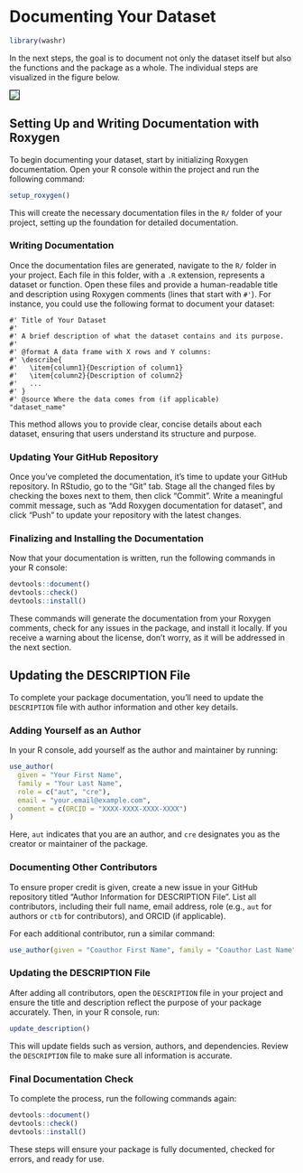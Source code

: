 # Documenting Your Dataset {#sec-datadocumentation}

```r
library(washr)
```

In the next steps, the goal is to document not only the dataset itself but also the functions and the package as a whole. The individual steps are visualized in the figure below.

![](images/documenting.png){fig-align="center" style="border: 1px solid black;"}

## Setting Up and Writing Documentation with Roxygen

To begin documenting your dataset, start by initializing Roxygen documentation. Open your R console within the project and run the following command:

```r
setup_roxygen()
```

This will create the necessary documentation files in the `R/` folder of your project, setting up the foundation for detailed documentation.

### Writing Documentation

Once the documentation files are generated, navigate to the `R/` folder in your project. Each file in this folder, with a `.R` extension, represents a dataset or function. Open these files and provide a human-readable title and description using Roxygen comments (lines that start with `#'`). For instance, you could use the following format to document your dataset:

```
#' Title of Your Dataset
#'
#' A brief description of what the dataset contains and its purpose.
#'
#' @format A data frame with X rows and Y columns:
#' \describe{
#'   \item{column1}{Description of column1}
#'   \item{column2}{Description of column2}
#'   ...
#' }
#' @source Where the data comes from (if applicable)
"dataset_name"
```

This method allows you to provide clear, concise details about each dataset, ensuring that users understand its structure and purpose.

### Updating Your GitHub Repository

Once you've completed the documentation, it’s time to update your GitHub repository. In RStudio, go to the "Git" tab. Stage all the changed files by checking the boxes next to them, then click "Commit". Write a meaningful commit message, such as "Add Roxygen documentation for dataset", and click "Push" to update your repository with the latest changes.

### Finalizing and Installing the Documentation

Now that your documentation is written, run the following commands in your R console:

```r
devtools::document()
devtools::check()
devtools::install()
```

These commands will generate the documentation from your Roxygen comments, check for any issues in the package, and install it locally. If you receive a warning about the license, don’t worry, as it will be addressed in the next section.

## Updating the DESCRIPTION File

To complete your package documentation, you’ll need to update the `DESCRIPTION` file with author information and other key details.

### Adding Yourself as an Author

In your R console, add yourself as the author and maintainer by running:

```r
use_author(
  given = "Your First Name", 
  family = "Your Last Name", 
  role = c("aut", "cre"), 
  email = "your.email@example.com",
  comment = c(ORCID = "XXXX-XXXX-XXXX-XXXX")
)
```

Here, `aut` indicates that you are an author, and `cre` designates you as the creator or maintainer of the package.

### Documenting Other Contributors

To ensure proper credit is given, create a new issue in your GitHub repository titled "Author Information for DESCRIPTION File". List all contributors, including their full name, email address, role (e.g., `aut` for authors or `ctb` for contributors), and ORCID (if applicable).

For each additional contributor, run a similar command:

```r
use_author(given = "Coauthor First Name", family = "Coauthor Last Name", role = "aut")
```

### Updating the DESCRIPTION File

After adding all contributors, open the `DESCRIPTION` file in your project and ensure the title and description reflect the purpose of your package accurately. Then, in your R console, run:

```r
update_description()
```

This will update fields such as version, authors, and dependencies. Review the `DESCRIPTION` file to make sure all information is accurate.

### Final Documentation Check

To complete the process, run the following commands again:

```r
devtools::document()
devtools::check()
devtools::install()
```

These steps will ensure your package is fully documented, checked for errors, and ready for use. 